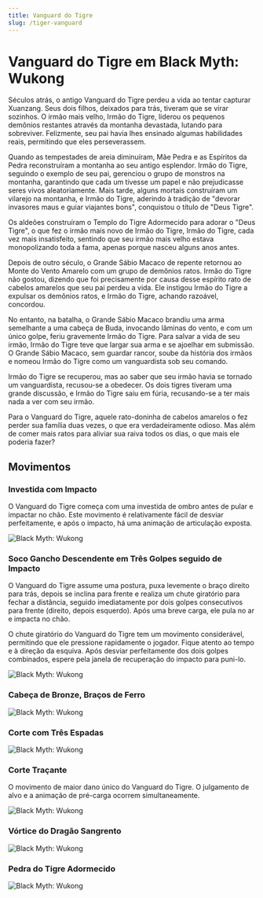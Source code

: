 ```yaml
---
title: Vanguard do Tigre
slug: /tiger-vanguard
---
```


# Vanguard do Tigre em Black Myth: Wukong

Séculos atrás, o antigo Vanguard do Tigre perdeu a vida ao tentar capturar Xuanzang. Seus dois filhos, deixados para trás, tiveram que se virar sozinhos. O irmão mais velho, Irmão do Tigre, liderou os pequenos demônios restantes através da montanha devastada, lutando para sobreviver. Felizmente, seu pai havia lhes ensinado algumas habilidades reais, permitindo que eles perseverassem.

Quando as tempestades de areia diminuíram, Mãe Pedra e as Espíritos da Pedra reconstruíram a montanha ao seu antigo esplendor. Irmão do Tigre, seguindo o exemplo de seu pai, gerenciou o grupo de monstros na montanha, garantindo que cada um tivesse um papel e não prejudicasse seres vivos aleatoriamente. Mais tarde, alguns mortais construíram um vilarejo na montanha, e Irmão do Tigre, aderindo à tradição de "devorar invasores maus e guiar viajantes bons", conquistou o título de "Deus Tigre".

Os aldeões construíram o Templo do Tigre Adormecido para adorar o "Deus Tigre", o que fez o irmão mais novo de Irmão do Tigre, Irmão do Tigre, cada vez mais insatisfeito, sentindo que seu irmão mais velho estava monopolizando toda a fama, apenas porque nasceu alguns anos antes.

Depois de outro século, o Grande Sábio Macaco de repente retornou ao Monte do Vento Amarelo com um grupo de demônios ratos. Irmão do Tigre não gostou, dizendo que foi precisamente por causa desse espírito rato de cabelos amarelos que seu pai perdeu a vida. Ele instigou Irmão do Tigre a expulsar os demônios ratos, e Irmão do Tigre, achando razoável, concordou.

No entanto, na batalha, o Grande Sábio Macaco brandiu uma arma semelhante a uma cabeça de Buda, invocando lâminas do vento, e com um único golpe, feriu gravemente Irmão do Tigre. Para salvar a vida de seu irmão, Irmão do Tigre teve que largar sua arma e se ajoelhar em submissão. O Grande Sábio Macaco, sem guardar rancor, soube da história dos irmãos e nomeou Irmão do Tigre como um vanguardista sob seu comando.

Irmão do Tigre se recuperou, mas ao saber que seu irmão havia se tornado um vanguardista, recusou-se a obedecer. Os dois tigres tiveram uma grande discussão, e Irmão do Tigre saiu em fúria, recusando-se a ter mais nada a ver com seu irmão.

Para o Vanguard do Tigre, aquele rato-doninha de cabelos amarelos o fez perder sua família duas vezes, o que era verdadeiramente odioso. Mas além de comer mais ratos para aliviar sua raiva todos os dias, o que mais ele poderia fazer?

## Movimentos

### Investida com Impacto

O Vanguard do Tigre começa com uma investida de ombro antes de pular e impactar no chão. Este movimento é relativamente fácil de desviar perfeitamente, e após o impacto, há uma animação de articulação exposta.

<img src="https://image.informedainews.com/tv1.gif" alt="Black Myth: Wukong"/>

### Soco Gancho Descendente em Três Golpes seguido de Impacto

O Vanguard do Tigre assume uma postura, puxa levemente o braço direito para trás, depois se inclina para frente e realiza um chute giratório para fechar a distância, seguido imediatamente por dois golpes consecutivos para frente (direito, depois esquerdo). Após uma breve carga, ele pula no ar e impacta no chão.

O chute giratório do Vanguard do Tigre tem um movimento considerável, permitindo que ele pressione rapidamente o jogador. Fique atento ao tempo e à direção da esquiva. Após desviar perfeitamente dos dois golpes combinados, espere pela janela de recuperação do impacto para puni-lo.

<img src="https://image.informedainews.com/tv2.gif" alt="Black Myth: Wukong"/>

### Cabeça de Bronze, Braços de Ferro

<img src="https://image.informedainews.com/tv3.gif" alt="Black Myth: Wukong"/>

### Corte com Três Espadas

<img src="https://image.informedainews.com/tv4.gif" alt="Black Myth: Wukong"/>

### Corte Traçante

O movimento de maior dano único do Vanguard do Tigre. O julgamento de alvo e a animação de pré-carga ocorrem simultaneamente.

<img src="https://image.informedainews.com/tv5.gif" alt="Black Myth: Wukong"/>

### Vórtice do Dragão Sangrento

<img src="https://image.informedainews.com/tv6.gif" alt="Black Myth: Wukong"/>

### Pedra do Tigre Adormecido

<img src="https://image.informedainews.com/tv7.gif" alt="Black Myth: Wukong"/>